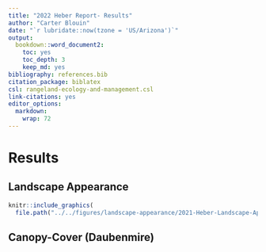 ```yaml
---
title: "2022 Heber Report- Results"
author: "Carter Blouin"
date: "`r lubridate::now(tzone = 'US/Arizona')`"
output:
  bookdown::word_document2:
    toc: yes
    toc_depth: 3
    keep_md: yes
bibliography: references.bib
citation_package: biblatex
csl: rangeland-ecology-and-management.csl
link-citations: yes
editor_options:
  markdown:
    wrap: 72
---
```


# Results


## Landscape Appearance

```r

knitr::include_graphics(
  file.path("../../figures/landscape-appearance/2021-Heber-Landscape-Appearance-95CI.jpg"))

```




## Canopy-Cover (Daubenmire)



## 
